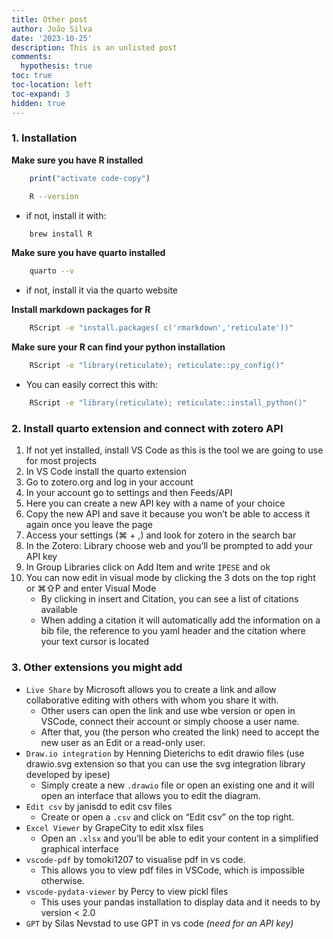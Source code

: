 ```yaml
---
title: Other post
author: João Silva
date: '2023-10-25'
description: This is an unlisted post
comments:
  hypothesis: true
toc: true
toc-location: left
toc-expand: 3
hidden: true
---
```

### 1. Installation

**Make sure you have R installed**

```r
    print("activate code-copy")
```

```bash
    R --version
```

-   if not, install it with:

```bash
    brew install R
```

**Make sure you have quarto installed**

```bash
    quarto --v
```

-   if not, install it via the quarto website

**Install markdown packages for R**

```bash
    RScript -e "install.packages( c('rmarkdown','reticulate'))"
```

**Make sure your R can find your python installation**

```bash
    RScript -e "library(reticulate); reticulate::py_config()"
```

-   You can easily correct this with:

```bash
    RScript -e "library(reticulate); reticulate::install_python()"
```

### 2. Install quarto extension and connect with zotero API

1.  If not yet installed, install VS Code as this is the tool we are going to use for most projects
2.  In VS Code install the quarto extension
3.  Go to zotero.org and log in your account
4.  In your account go to settings and then Feeds/API
5.  Here you can create a new API key with a name of your choice
6.  Copy the new API and save it because you won't be able to access it again once you leave the page
7.  Access your settings (⌘ + ,) and look for zotero in the search bar
8.  In the Zotero: Library choose web and you'll be prompted to add your API key
9.  In Group Libraries click on Add Item and write `IPESE` and ok
10. You can now edit in visual mode by clicking the 3 dots on the top right or ⌘⇧P and enter Visual Mode
    -   By clicking in insert and Citation, you can see a list of citations available
    -   When adding a citation it will automatically add the information on a bib file, the reference to you yaml header and the citation where your text cursor is located

### 3. Other extensions you might add

-   `Live Share` by Microsoft allows you to create a link and allow collaborative editing with others with whom you share it with.
    -   Other users can open the link and use wbe version or open in VSCode, connect their account or simply choose a user name.
    -   After that, you (the person who created the link) need to accept the new user as an Edit or a read-only user.
-   `Draw.io integration` by Henning Dieterichs to edit drawio files (use drawio.svg extension so that you can use the svg integration library developed by ipese)
    -   Simply create a new `.drawio` file or open an existing one and it will open an interface that allows you to edit the diagram.
-   `Edit csv` by janisdd to edit csv files
    -   Create or open a `.csv` and click on "Edit csv" on the top right.
-   `Excel Viewer` by GrapeCity to edit xlsx files
    -   Open an `.xlsx` and you'll be able to edit your content in a simplified graphical interface
-   `vscode-pdf` by tomoki1207 to visualise pdf in vs code.
    -   This allows you to view pdf files in VSCode, which is impossible otherwise.
-   `vscode-pydata-viewer` by Percy to view pickl files
    -   This uses your pandas installation to display data and it needs to by version \< 2.0
-   `GPT` by Silas Nevstad to use GPT in vs code *(need for an API key)*